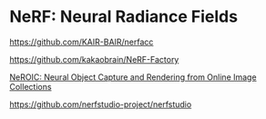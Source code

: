 # NeRF: Neural Radiance Fields

https://github.com/KAIR-BAIR/nerfacc

https://github.com/kakaobrain/NeRF-Factory

[NeROIC: Neural Object Capture and Rendering from Online Image Collections](https://formyfamily.github.io/NeROIC/)

https://github.com/nerfstudio-project/nerfstudio